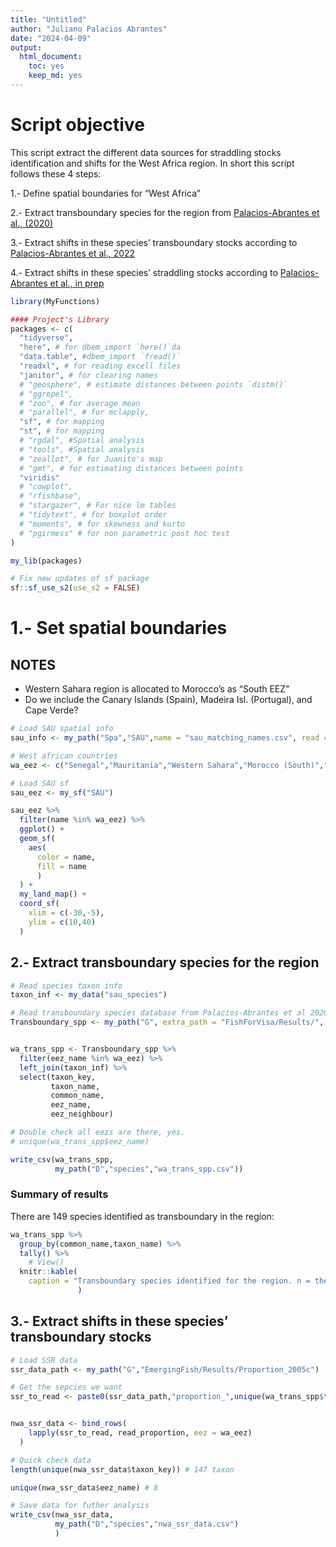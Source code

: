 ```yaml
---
title: "Untitled"
author: "Juliano Palacios Abrantes"
date: "2024-04-09"
output: 
  html_document: 
    toc: yes
    keep_md: yes
---
```


# Script objective

This script extract the different data sources for straddling stocks identification and shifts for the West Africa region. In short this script follows these 4 steps:

1.- Define spatial boundaries for "West Africa"

2.- Extract transboundary species for the region from [Palacios-Abrantes et al., (2020)](https://www.nature.com/articles/s41598-020-74644-2)

3.- Extract shifts in these species' transboundary stocks according to [Palacios-Abrantes et al., 2022](https://onlinelibrary.wiley.com/doi/10.1111/gcb.16058)

4.- Extract shifts in these species' straddling stocks according to [Palacios-Abrantes et al., in prep]()


```r

library(MyFunctions)

#### Project's Library
packages <- c(
  "tidyverse",
  "here", # for dbem_import `here()`da
  "data.table", #dbem_import `fread()`
  "readxl", # for reading excell files
  "janitor", # for clearing names
  # "geosphere", # estimate distances between points `distm()`
  # "ggrepel",
  # "zoo", # for average mean
  # "parallel", # for mclapply,
  "sf", # for mapping
  "st", # for mapping
  # "rgdal", #Spatial analysis
  # "tools", #Spatial analysis 
  # "zeallot", # for Juanito's map
  # "gmt", # for estimating distances between points
  "viridis"
  # "cowplot",
  # "rfishbase",
  # "stargazer", # For nice lm tables
  # "tidytext", # for boxplot order
  # "moments", # for skewness and kurto
  # "pgirmess" # for non parametric post hoc test
)

my_lib(packages)

# Fix new updates of sf package
sf::sf_use_s2(use_s2 = FALSE)

```

# 1.- Set spatial boundaries

## NOTES

- Western Sahara region is allocated to Morocco's as "South EEZ"
- Do we include the Canary Islands (Spain), Madeira Isl. (Portugal), and Cape Verde?

```r

# Load SAU spatial info
sau_info <- my_path("Spa","SAU",name = "sau_matching_names.csv", read = T)

# West african countries
wa_eez <- c("Senegal","Mauritania","Western Sahara","Morocco (South)","Morocco (Central)","Canary Isl. (Spain)","Madeira Isl. (Portugal)","Cape Verde","Gambia")

# Load SAU sf
sau_eez <- my_sf("SAU")

sau_eez %>% 
  filter(name %in% wa_eez) %>% 
  ggplot() +
  geom_sf(
    aes(
      color = name,
      fill = name
      )
  ) +
  my_land_map() +
  coord_sf(
    xlim = c(-30,-5),
    ylim = c(10,40)
  )

```


## 2.- Extract transboundary species for the region

```r

# Read species taxon info
taxon_inf <- my_data("sau_species")

# Read transboundary species database from Palacios-Abrantes et al 2020 (FishForVisa)
Transboundary_spp <- my_path("G", extra_path = "FishForVisa/Results/", name="Transboundary_spp.csv", read = TRUE)


wa_trans_spp <- Transboundary_spp %>% 
  filter(eez_name %in% wa_eez) %>% 
  left_join(taxon_inf) %>% 
  select(taxon_key,
         taxon_name,
         common_name,
         eez_name,
         eez_neighbour)

# Double check all eezs are there, yes.
# unique(wa_trans_spp$eez_name)

write_csv(wa_trans_spp,
          my_path("D","species","wa_trans_spp.csv"))

```

### Summary of results

There are 149 species identified as transboundary in the region: 

```r
wa_trans_spp %>% 
  group_by(common_name,taxon_name) %>% 
  tally() %>% 
    # View()
  knitr::kable(
    caption = "Transboundary species identified for the region. n = the number of times the species is shared (i.e., a proxy of stock)"
               )
```

## 3.- Extract shifts in these species' transboundary stocks

```r

# Load SSR data
ssr_data_path <- my_path("G","EmergingFish/Results/Proportion_2005c")

# Get the sepcies we want 
ssr_to_read <- paste0(ssr_data_path,"proportion_",unique(wa_trans_spp$taxon_key),".csv")


nwa_ssr_data <- bind_rows(
    lapply(ssr_to_read, read_proportion, eez = wa_eez)
  )

# Quick check data
length(unique(nwa_ssr_data$taxon_key)) # 147 taxon

unique(nwa_ssr_data$eez_name) # 8

# Save data for futher analysis
write_csv(nwa_ssr_data,
          my_path("D","species","nwa_ssr_data.csv")
          )

```


